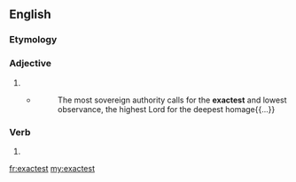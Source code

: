 ==English==

===Etymology===
{{suffix|exact|est|lang=en}}

===Adjective===
{{head|en|adjective superlative form}}

# {{en-superlative of|exact}}
#* {{w|Stephen Charnock}}
#*: The most sovereign authority calls for the '''exactest''' and lowest observance, the highest Lord for the deepest homage{{...}}

===Verb===
{{head|en}}

# {{en-archaic second-person singular of|exact|lang=en}}

[[fr:exactest]]
[[my:exactest]]